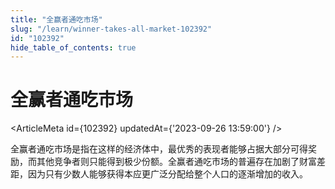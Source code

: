 ```yaml
---
title: "全赢者通吃市场"
slug: "/learn/winner-takes-all-market-102392"
id: "102392"
hide_table_of_contents: true
---
```



# 全赢者通吃市场

<ArticleMeta id={102392} updatedAt={'2023-09-26 13:59:00'} />
<div className='border-solid border-b border-t-0 my-4 border-[var(--ifm-color-gray-300)]' />

全赢者通吃市场是指在这样的经济体中，最优秀的表现者能够占据大部分可得奖励，而其他竞争者则只能得到极少份额。全赢者通吃市场的普遍存在加剧了财富差距，因为只有少数人能够获得本应更广泛分配给整个人口的逐渐增加的收入。
